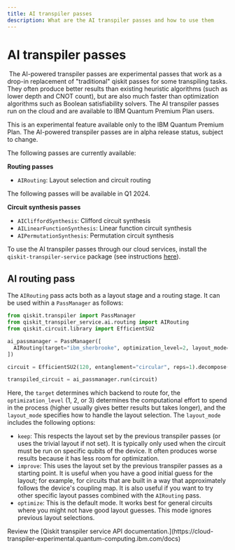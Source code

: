 ```yaml
---
title: AI transpiler passes
description: What are the AI transpiler passes and how to use them
---
```


# AI transpiler passes
​
The AI-powered transpiler passes are experimental passes that work as a drop-in replacement of "traditional" qiskit passes for some transpiling tasks. They often produce better results than existing heuristic algorithms (such as lower depth and CNOT count), but are also much faster than optimization algorithms such as Boolean satisfiability solvers. The AI transpiler passes run on the cloud and are available to IBM Quantum Premium Plan users.


<Admonition type="note">
    This is an experimental feature available only to the IBM Quantum Premium Plan.
    The AI-powered transpiler passes are in alpha release status, subject to change.
</Admonition>

The following passes are currently available:

**Routing passes**
 - `AIRouting`: Layout selection and circuit routing

The following passes will be available in Q1 2024.

**Circuit synthesis passes**
 - `AICliffordSynthesis`: Clifford circuit synthesis
 - `AILinearFunctionSynthesis`: Linear function circuit synthesis
 - `AIPermutationSynthesis`: Permutation circuit synthesis

To use the AI transpiler passes through our cloud services, install the `qiskit-transpiler-service` package (see instructions [here](qiskit-transpiler-service#install-transpiler-service)).

## AI routing pass

The `AIRouting` pass acts both as a layout stage and a routing stage. It can be used within a `PassManager` as follows:

```python
from qiskit.transpiler import PassManager
from qiskit_transpiler_service.ai.routing import AIRouting
from qiskit.circuit.library import EfficientSU2

ai_passmanager = PassManager([
  AIRouting(target="ibm_sherbrooke", optimization_level=2, layout_mode="optimize")
])

circuit = EfficientSU2(120, entanglement="circular", reps=1).decompose()

transpiled_circuit = ai_passmanager.run(circuit)
```

Here, the `target` determines which backend to route for, the `optimization_level` (1, 2, or 3) determines the computational effort to spend in the process (higher usually gives better results but takes longer), and the `layout_mode` specifies how to handle the layout selection.
The `layout_mode` includes the following options:
- `keep`: This respects the layout set by the previous transpiler passes (or uses the trivial layout if not set). It is typically only used when the circuit must be run on specific qubits of the device. It often produces worse results because it has less room for optimization.
- `improve`: This uses the layout set by the previous transpiler passes as a starting point. It is useful when you have a good initial guess for the layout; for example, for circuits that are built in a way that approximately follows the device's coupling map. It is also useful if you want to try other specific layout passes combined with the `AIRouting` pass.
- `optimize`: This is the default mode. It works best for general circuits where you might not have good layout guesses. This mode ignores previous layout selections.

<Admonition type="tip" title="Recommendation">
  Review the [Qiskit transpiler service API documentation.](https://cloud-transpiler-experimental.quantum-computing.ibm.com/docs)
</Admonition>
